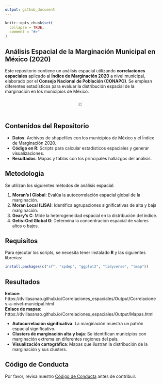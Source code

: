 ```yaml
---
output: github_document
---
```


<!-- README.md is generated from README.Rmd. Please edit that file -->

```r
knitr::opts_chunk$set(
  collapse = TRUE,
  comment = "#>"
)
```

## Análisis Espacial de la Marginación Municipal en México (2020)

Este repositorio contiene un análisis espacial utilizando **correlaciones espaciales** aplicado al **Índice de Marginación 2020** a nivel municipal, elaborado por el **Consejo Nacional de Población (CONAPO)**. Se emplean diferentes estadísticos para evaluar la distribución espacial de la marginación en los municipios de México.  


<div style="display: flex; justify-content: center; gap: 10px;">

<img src="Output/Mapa de clusters.png" width="70%" style="margin: 1px;">

</div>

## Contenidos del Repositorio

-   **Datos**: Archivos de shapefiles con los municipios de México y el Índice de Marginación 2020.
-   **Código en R**: Scripts para calcular estadísticos espaciales y generar visualizaciones.
-   **Resultados**: Mapas y tablas con los principales hallazgos del análisis.

## Metodología

Se utilizan los siguientes métodos de análisis espacial:

1.  **Moran's I Global**: Evalúa la autocorrelación espacial global de la marginación.
2.  **Moran Local (LISA)**: Identifica agrupaciones significativas de alta y baja marginación.
3.  **Geary's C**: Mide la heterogeneidad espacial en la distribución del índice.
4.  **Getis-Ord Global G**: Determina la concentración espacial de valores altos o bajos.

## Requisitos

Para ejecutar los scripts, se necesita tener instalado **R** y las siguientes librerías:

``` r
install.packages(c("sf", "spdep", "ggplot2", "tidyverse", "tmap"))
```

## Resultados

**Enlace**: https://dvillasanao.github.io/Correlaciones_espaciales/Output/Correlaciones-a-nivel-municipal.html  
**Enlace de mapas**: https://dvillasanao.github.io/Correlaciones_espaciales/Output/Mapas.html 

-   **Autocorrelación significativa**: La marginación muestra un patrón espacial significativo.
-   **Clusters de marginación alta y baja**: Se identifican municipios con marginación extrema en diferentes regiones del país.
-   **Visualización cartográfica**: Mapas que ilustran la distribución de la marginación y sus clusters.

## Código de Conducta

Por favor, revisa nuestro [Código de Conducta](CODE_OF_CONDUCT.md) antes de contribuir.
